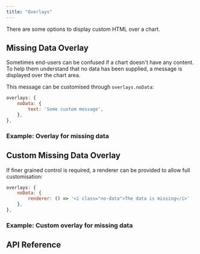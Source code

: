 ```yaml
---
title: "Overlays"
---
```


There are some options to display custom HTML over a chart.

## Missing Data Overlay

Sometimes end-users can be confused if a chart doesn't have any content. To help them understand that no data has been supplied, a message is displayed over the chart area.

This message can be customised through `overlays.noData`:

```js
overlays: {
    noData: {
        text: 'Some custom message',
    },
},
```

### Example: Overlay for missing data

<ChartExampleRunner title='Overlay for Missing Data' name='no-data-plain' type='generated'></ChartExampleRunner>

## Custom Missing Data Overlay

If finer grained control is required, a renderer can be provided to allow full customisation:

```js
overlays: {
    noData: {
        renderer: () => '<i class="no-data">The data is missing</i>'
    },
},
```

### Example: Custom overlay for missing data

<ChartExampleRunner title='Custom Overlay for Missing Data' name='no-data' type='generated'></ChartExampleRunner>

## API Reference

<interface-documentation interfaceName='AgChartOverlaysOptions' config='{ "showSnippets": false, "lookupRoot": "charts-api" }'></interface-documentation>
